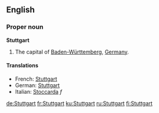 ==English==
===Proper noun===
{{wikipedia}}
'''Stuttgart'''

#The capital of [[Baden-Württemberg]], [[Germany]].

====Translations====
*French: [[Stuttgart#French|Stuttgart]]
*German: [[Stuttgart#German|Stuttgart]]
*Italian: [[Stoccarda]] ''f''

[[de:Stuttgart]]
[[fr:Stuttgart]]
[[ku:Stuttgart]]
[[ru:Stuttgart]]
[[fi:Stuttgart]]